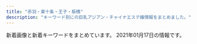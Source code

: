 ```yaml
---
title: "赤羽・東十条・王子・板橋"
description: "キーワード別にの巨乳アジアン・チャイナエステ嬢情報をまとめました。"
---
```


新着画像と新着キーワードをまとめています。
2021年01月17日の情報です。

<DmmAffiliateIns />
<KeywordTable
  shops={
    [
    {
        "img_links": [
            "http://lastpara.net/image/cast/cast_265_1_s.jpg",
            "http://lastpara.net/image/cast/cast_286_1_l.jpg",
            "http://lastpara.net/image/cast/cast_256_1_l.jpg",
            "http://lastpara.net/image/cast/cast_263_1_l.jpg",
            "http://lastpara.net/image/cast/cast_255_1_l.jpg",
            "http://lastpara.net/img/event/camp_top_02.jpg",
            "http://lastpara.net/image/cast/cast_262_1_l.jpg",
            "http://lastpara.net/image/cast/cast_261_1_l.jpg",
            "http://lastpara.net/img/recuit.png",
            "http://lastpara.net/image/cast/cast_259_1_s.jpg",
            "http://lastpara.net/image/cast/cast_259_1_l.jpg",
            "http://lastpara.net/image/cast/cast_256_1_s.jpg",
            "http://lastpara.net/image/cast/cast_286_1_s.jpg",
            "http://lastpara.net/image/cast/cast_263_1_s.jpg",
            "http://lastpara.net/img/news-ttl.jpg",
            "http://lastpara.net/image/cast/cast_265_1_l.jpg",
            "http://lastpara.net/image/cast/cast_287_1_s.jpg",
            "http://lastpara.net/image/cast/cast_287_1_l.jpg"
        ],
        "name": "Last Paradise \uff5e\u30e9\u30b9\u30c8\u30d1\u30e9\u30c0\u30a4\u30b9\uff5e",
        "station": "JR\u8d64\u7fbd\u99c5\u5357\u53e3",
        "url": "http://lastpara.net/",
        "keywords": {
            "90": 2,
            "85": 9,
            "86": 4,
            "84": 4
        }
    },
    {
        "url": "http://kissyourelax.xyz/",
        "station": "JR\u8d64\u7fbd\u99c5",
        "keywords": {},
        "img_links": [
            "http://kissyourelax.xyz/uploads/190514/1-1Z5140R044351.jpg",
            "http://kissyourelax.xyz/uploads/200929/1-200929125F62K.jpg",
            "http://kissyourelax.xyz/uploads/200929/1-200929125H1111.jpg",
            "http://kissyourelax.xyz/uploads/191129/1-191129154603T5.jpg",
            "http://kissyourelax.xyz/uploads/191213/1-19121315493M58.jpg",
            "http://kissyourelax.xyz/uploads/190426/1-1Z4261G221600.jpg",
            "http://kissyourelax.xyz/uploads/190422/1-1Z422143352a6.jpg",
            "http://kissyourelax.xyz/uploads/190426/1-1Z4261G229208.jpg",
            "http://kissyourelax.xyz/uploads/190802/1-1ZP20P91YN.jpg",
            "http://kissyourelax.xyz/uploads/200812/1-200Q212540D24.jpg",
            "http://kissyourelax.xyz/uploads/190712/1-1ZG2111F3448.jpg",
            "http://kissyourelax.xyz/uploads/190426/1-1Z4261G1591I.jpg",
            "http://kissyourelax.xyz/uploads/191213/1-1912131550052E.jpg",
            "http://kissyourelax.xyz/uploads/200812/1-200Q2125423452.jpg",
            "http://kissyourelax.xyz/img/s0.png",
            "http://kissyourelax.xyz/uploads/190514/1-1Z5140R02A31.jpg",
            "http://kissyourelax.xyz/uploads/190625/1-1Z625204313L6.jpg",
            "http://kissyourelax.xyz/uploads/190712/1-1ZG2111A3147.jpg",
            "http://kissyourelax.xyz/img/botton.jpg",
            "http://kissyourelax.xyz/uploads/190920/1-1Z9200Z645220.jpg",
            "http://kissyourelax.xyz/uploads/190625/1-1Z625203Q3N2.jpg",
            "http://kissyourelax.xyz/uploads/190802/1-1ZP20P930U4.jpg",
            "http://kissyourelax.xyz/uploads/190422/1-1Z42214343N22.jpg",
            "http://kissyourelax.xyz/uploads/190422/1-1Z422144244F3.jpg"
        ],
        "name": "Kiss you"
    },
    {
        "keywords": {
            "D": 2,
            "86": 2
        },
        "station": "JR\u6771\u5341\u6761\u99c5\u5317\u53e3",
        "name": "\u9999\u9999",
        "img_links": [
            "http://shanshan-esthe.com/img/sta0.jpg",
            "http://shanshan-esthe.com/img/no.png",
            "http://shanshan-esthe.com/img/sta14.jpg",
            "http://shanshan-esthe.com/img/st14.jpg",
            "http://shanshan-esthe.com/img/st16.jpg"
        ],
        "url": "http://shanshan-esthe.com/"
    },
    {
        "station": "JR\u5341\u6761\u99c5\u5357\u53e3",
        "url": "https://yumego.tyo.cm/",
        "img_links": [
            "https://yumego.tyo.cm/photos/sites/83/2020/12/2020120108205582.jpg",
            "https://yumego.tyo.cm/images/tit_twitter.png",
            "https://yumego.tyo.cm/images/tit_staff02.png",
            "https://yumego.tyo.cm/images/room2.jpg",
            "https://yumego.tyo.cm/photos/sites/83/2020/12/2020120610415359.jpg",
            "https://yumego.tyo.cm/images/room4.jpg",
            "https://yumego.tyo.cm/photos/sites/83/2020/12/2020120802122165.jpg",
            "https://yumego.tyo.cm/photos/sites/83/2020/12/2020120610415351.jpg",
            "https://yumego.tyo.cm/images/top.jpg",
            "https://yumego.tyo.cm/images/tit_therapist.png",
            "https://yumego.tyo.cm/photos/sites/83/2020/12/2020120610415197.jpg",
            "https://yumego.tyo.cm/photos/sites/83/2020/12/2020120802122351.jpg",
            "https://yumego.tyo.cm/images/sp_top.jpg",
            "https://yumego.tyo.cm/photos/sites/83/2020/12/2020120108205393.jpg",
            "https://yumego.tyo.cm/photos/sites/83/2020/12/2020120108205259.jpg",
            "https://yumego.tyo.cm/images/sp_tit_staff01.png",
            "https://yumego.tyo.cm/images/img_tel.png",
            "https://yumego.tyo.cm/images/sp_tit_twitter.png",
            "https://yumego.tyo.cm/images/sp_tit_staff02.png",
            "https://yumego.tyo.cm/images/sp_tit_therapist.png",
            "https://yumego.tyo.cm/photos/sites/83/2020/12/2020120610415227.jpg",
            "https://yumego.tyo.cm/images/tit_new.png",
            "https://yumego.tyo.cm/images/sp_tit_new.png",
            "https://yumego.tyo.cm/images/tit_staff01.png",
            "https://yumego.tyo.cm/images/room1.jpg",
            "https://yumego.tyo.cm/images/room3.jpg",
            "https://yumego.tyo.cm/images/maining.jpg"
        ],
        "keywords": {
            "D": 36,
            "86": 18,
            "85": 6,
            "88": 12
        },
        "name": "\u5922\u3054"
    },
    {
        "station": "JR\u738b\u5b50\u99c5\u4e2d\u592e\u53e3",
        "img_links": [
            "http://hatsukoi.ests.jp/photos/sites/14/2020/06/2020060307182168.jpg",
            "http://hatsukoi.ests.jp/images/nei_bj1.png",
            "http://hatsukoi.ests.jp/images/room3.jpg",
            "http://hatsukoi.ests.jp/images/end.png",
            "http://hatsukoi.ests.jp/photos/sites/14/2020/06/2020060307155229.jpg",
            "http://hatsukoi.ests.jp/images/mobile.jpg",
            "http://hatsukoi.ests.jp/images/a2.jpg",
            "http://hatsukoi.ests.jp/images/a3.jpg",
            "http://hatsukoi.ests.jp/images/news.png",
            "http://hatsukoi.ests.jp/images/room5.jpg",
            "http://hatsukoi.ests.jp/photos/sites/14/2020/06/2020060307164866.jpg",
            "http://hatsukoi.ests.jp/images/a1.jpg",
            "http://hatsukoi.ests.jp/images/room1.jpg",
            "http://hatsukoi.ests.jp/photos/sites/14/2020/06/2020060307150117.jpg",
            "http://hatsukoi.ests.jp/images/room4.jpg",
            "http://hatsukoi.ests.jp/images/room2.jpg",
            "http://hatsukoi.ests.jp/photos/sites/14/2020/06/2020060307094856.jpg",
            "http://hatsukoi.ests.jp/photos/sites/14/2020/06/2020060307190715.jpg",
            "http://hatsukoi.ests.jp/photos/sites/14/2020/06/2020060307090565.jpg",
            "http://hatsukoi.ests.jp/images/s_staff.png",
            "http://hatsukoi.ests.jp/photos/sites/14/2020/06/2020060307173696.jpg",
            "http://hatsukoi.ests.jp/images/s_link.png",
            "http://hatsukoi.ests.jp/photos/sites/14/2020/06/2020060307124296.jpg",
            "http://hatsukoi.ests.jp/images/top.png"
        ],
        "keywords": {
            "D": 7,
            "87": 5,
            "E": 2,
            "85": 2,
            "86": 2
        },
        "name": "\u521d\u604b",
        "url": "http://hatsukoi.ests.jp/"
    },
    {
        "url": "http://www.iyashinotabi.xyz/",
        "name": "\u6771\u6d0b\u30de\u30c3\u30b5\u30fc\u30b8\u96c5",
        "station": "\u84ee\u6839\u99c5\u6771\u53e3",
        "keywords": {},
        "img_links": [
            "http://www.iyashinotabi.xyz/images/nav/nav-job.jpg",
            "http://www.iyashinotabi.xyz/images/index-ie_23.jpg",
            "http://www.iyashinotabi.xyz/images/nav/nav-sys.jpg",
            "http://www.iyashinotabi.xyz/images/nav/nav-staff.jpg",
            "http://www.iyashinotabi.xyz/images/top/t5.jpg",
            "http://www.iyashinotabi.xyz/images/images/index-ie_11_04.jpg",
            "http://www.iyashinotabi.xyz/images/index-ie_22.jpg",
            "http://www.iyashinotabi.xyz/images/shop/01.jpg",
            "http://www.iyashinotabi.xyz/images/images/sys_06.jpg",
            "http://www.iyashinotabi.xyz/images/shop/03.jpg",
            "http://www.iyashinotabi.xyz/images/shop/02.jpg",
            "http://www.iyashinotabi.xyz/images/staff/aya.jpg",
            "http://www.iyashinotabi.xyz/images/index-ie_18.jpg",
            "http://www.iyashinotabi.xyz/images/index-ie_04.jpg",
            "http://www.iyashinotabi.xyz/images/top/t6.jpg",
            "http://www.iyashinotabi.xyz/images/staff/mika.jpg",
            "http://www.iyashinotabi.xyz/images/index-ie_10.jpg",
            "http://www.iyashinotabi.xyz/images/index-ie_20.jpg",
            "http://www.iyashinotabi.xyz/images/images/sys_05.jpg",
            "http://www.iyashinotabi.xyz/images/top/t1.jpg",
            "http://www.iyashinotabi.xyz/images/images/index-ie_11_01.jpg",
            "http://www.iyashinotabi.xyz/images/staff/yumi.jpg"
        ]
    },
    {
        "img_links": [
            "http://tenpo5.iest.info/images/info2.jpg",
            "http://tenpo5.iest.info/photos/sites/28/2020/08/2020082006012320.jpg",
            "http://tenpo5.iest.info/photos/sites/28/2020/08/2020082006010721.jpg",
            "http://tenpo5.iest.info/photos/sites/28/2020/10/2020101301474624.jpg",
            "http://tenpo5.iest.info/images/room3.jpg",
            "http://tenpo5.iest.info/images/room2.jpg",
            "http://tenpo5.iest.info/images/acc1.jpg",
            "http://tenpo5.iest.info/images/room4.jpg",
            "http://tenpo5.iest.info/images/acc5.jpg",
            "http://tenpo5.iest.info/photos/sites/28/2020/09/2020092801272363.jpg",
            "http://tenpo5.iest.info/images/s1.jpg",
            "http://tenpo5.iest.info/images/info.jpg",
            "http://tenpo5.iest.info/images/s_news.jpg",
            "http://tenpo5.iest.info/images/top.jpg",
            "http://tenpo5.iest.info/images/room7.jpg",
            "http://tenpo5.iest.info/images/s3.jpg",
            "http://tenpo5.iest.info/images/room1.jpg",
            "http://tenpo5.iest.info/images/acc2.jpg",
            "http://tenpo5.iest.info/images/acc3.jpg",
            "http://tenpo5.iest.info/images/mobile.jpg",
            "http://tenpo5.iest.info/images/acc4.jpg",
            "http://tenpo5.iest.info/photos/sites/28/2020/08/2020082006024737.jpg",
            "http://tenpo5.iest.info/images/room6.jpg",
            "http://tenpo5.iest.info/images/acc6.jpg",
            "http://tenpo5.iest.info/photos/sites/28/2020/08/2020082006021860.jpg"
        ],
        "name": "\u3084\u3059\u3089\u304e",
        "keywords": {
            "D": 35,
            "86": 14,
            "E": 7,
            "87": 14,
            "85": 7,
            "83": 7
        },
        "station": "JR\u738b\u5b50\u99c5\u5317\u53e3",
        "url": "http://tenpo5.iest.info/"
    },
    {
        "url": "https://higashijujo-mensesthe.com/",
        "station": "JR\u6771\u5341\u6761\u99c5\u5317\u53e3",
        "keywords": {},
        "img_links": [
            "https://higashijujo-mensesthe.com/room/esthe2.jpg",
            "https://higashijujo-mensesthe.com/room/room-l1.jpg",
            "https://higashijujo-mensesthe.com/button/home.png",
            "https://higashijujo-mensesthe.com/room/esthe1.jpg",
            "https://higashijujo-mensesthe.com/staff/rika-l1.jpg",
            "https://higashijujo-mensesthe.com/images/footer-l.png",
            "https://higashijujo-mensesthe.com/menu/info.png",
            "https://higashijujo-mensesthe.com/2019/08/10/kimi-s1.jpg",
            "https://higashijujo-mensesthe.com/room/esthe3.jpg",
            "https://higashijujo-mensesthe.com/staff/runa-l1.jpg",
            "https://higashijujo-mensesthe.com/staff/lime-l1.jpg",
            "https://higashijujo-mensesthe.com/images/clear.png",
            "https://higashijujo-mensesthe.com/images/header3.png",
            "https://higashijujo-mensesthe.com/staff/rika-s1.jpg",
            "https://higashijujo-mensesthe.com/room/room-l2.jpg",
            "https://higashijujo-mensesthe.com/images/camp.jpg",
            "https://higashijujo-mensesthe.com/icon/facebook.png",
            "https://higashijujo-mensesthe.com/menu/blog.png",
            "https://higashijujo-mensesthe.com/button/blog.png",
            "https://higashijujo-mensesthe.com/room/room-l4.jpg",
            "https://higashijujo-mensesthe.com/images/main-sp.jpg",
            "https://higashijujo-mensesthe.com/staff/kimi-l2.jpg",
            "https://higashijujo-mensesthe.com/images/qrcode.png",
            "https://higashijujo-mensesthe.com/menu/home.png",
            "https://higashijujo-mensesthe.com/icon/line.png",
            "https://higashijujo-mensesthe.com/2019/08/23/satomi-s1.jpg",
            "https://higashijujo-mensesthe.com/icon/twitter.png",
            "https://higashijujo-mensesthe.com/menu/gallery.png",
            "https://higashijujo-mensesthe.com/icon/yelp.png",
            "https://higashijujo-mensesthe.com/button/staff.png",
            "https://higashijujo-mensesthe.com/2019/08/22/runa-s1.jpg",
            "https://higashijujo-mensesthe.com/images/main1.jpg",
            "https://higashijujo-mensesthe.com/images/flower.png",
            "https://higashijujo-mensesthe.com/staff/satomi-l1.jpg",
            "https://higashijujo-mensesthe.com/staff/satomi-s1.jpg",
            "https://higashijujo-mensesthe.com/staff/kimi-s2.jpg",
            "https://higashijujo-mensesthe.com/staff/kimi-s1.jpg",
            "https://higashijujo-mensesthe.com/staff/kimi-l1.jpg",
            "https://higashijujo-mensesthe.com/room/room-l3.jpg",
            "https://higashijujo-mensesthe.com/staff/lime-s1.jpg",
            "https://higashijujo-mensesthe.com/2019/10/21/rika-s1.jpg",
            "https://higashijujo-mensesthe.com/menu/friend.png",
            "https://higashijujo-mensesthe.com/2020/02/29/lime-s1.jpg",
            "https://higashijujo-mensesthe.com/staff/runa-s1.jpg",
            "https://higashijujo-mensesthe.com/images/footer-r.png"
        ],
        "name": "Love Sea"
    },
    {
        "keywords": {
            "D": 63,
            "86": 18,
            "83": 9,
            "C": 9,
            "85": 45
        },
        "img_links": [
            "http://prince.tyo.cm/images/s_news.jpg",
            "http://prince.tyo.cm/photos/sites/76/2020/10/2020101906110117.jpg",
            "http://prince.tyo.cm/photos/sites/76/2020/10/2020101906110029.jpg",
            "http://prince.tyo.cm/images/s_info.jpg",
            "http://prince.tyo.cm/images/room2.jpg",
            "http://prince.tyo.cm/photos/sites/76/2021/01/2021010702590356.jpg",
            "http://prince.tyo.cm/photos/sites/76/2021/01/2021010702590285.jpg",
            "http://prince.tyo.cm/images/room1.jpg",
            "http://prince.tyo.cm/images/s_pick.jpg",
            "http://prince.tyo.cm/images/top.jpg",
            "http://prince.tyo.cm/images/mobile.jpg",
            "http://prince.tyo.cm/photos/sites/76/2021/01/2021010702590166.jpg",
            "http://prince.tyo.cm/images/room4.jpg",
            "http://prince.tyo.cm/images/room3.jpg",
            "http://prince.tyo.cm/images/s_cautions.jpg",
            "http://prince.tyo.cm/images/info.jpg",
            "http://prince.tyo.cm/photos/sites/76/2020/10/2020101906110056.jpg",
            "http://prince.tyo.cm/photos/sites/76/2020/10/2020101906110145.jpg",
            "http://prince.tyo.cm/images/s_staff.jpg",
            "http://prince.tyo.cm/photos/sites/76/2021/01/2021010702590295.jpg"
        ],
        "name": "\u30d7\u30ea\u30f3\u30b9",
        "station": "JR\u738b\u5b50\u99c5\u5317\u53e3",
        "url": "http://prince.tyo.cm/"
    },
    {
        "name": "FLOWER",
        "station": "JR\u8d64\u7fbd\u99c5\u5357\u6539\u672d\u53e3(\u6771)",
        "url": "http://esthe-japan.work/flower/",
        "keywords": {
            "88": 3,
            "\u30bb\u30af\u30b7\u30fc": 6,
            "98": 1,
            "89": 3,
            "87": 3
        },
        "img_links": [
            "http://esthe-japan.work/flower/upload/202004/1588153474.png"
        ]
    },
    {
        "station": "\u8d64\u7fbd\u5ca9\u6df5\u99c52\u756a\u51fa\u53e3",
        "url": "http://www.goodtime.iesjp.com/",
        "name": "GOOD TIME",
        "img_links": [
            "http://www.goodtime.iesjp.com/images/m-top02.jpg",
            "http://www.goodtime.iesjp.com/images/m-right.jpg",
            "http://www.goodtime.iesjp.com/files/002.jpg",
            "http://www.goodtime.iesjp.com/files/004.jpg",
            "http://www.goodtime.iesjp.com/images/top-left01.jpg",
            "http://www.goodtime.iesjp.com/images/m-top-right02.jpg",
            "http://www.goodtime.iesjp.com/images/m-top03.jpg",
            "http://www.goodtime.iesjp.com/images/call.png",
            "http://www.goodtime.iesjp.com/images/m-head.jpg",
            "http://www.goodtime.iesjp.com/images/m-yejiao.jpg",
            "http://www.goodtime.iesjp.com/images/m-top-right04.jpg",
            "http://www.goodtime.iesjp.com/files/003.jpg",
            "http://www.goodtime.iesjp.com/images/m-top-right03.jpg",
            "http://www.goodtime.iesjp.com/images/m-top-right01.jpg",
            "http://www.goodtime.iesjp.com/images/m-left.jpg"
        ],
        "keywords": {
            "D": 6,
            "87": 6
        }
    },
    {
        "name": "Cocosia \uff5e\u30b3\u30b3\u30b7\u30a2\uff5e",
        "keywords": {
            "87": 6,
            "D": 10,
            "85": 2,
            "C": 15,
            "86": 8,
            "E": 6
        },
        "station": "JR\u8d64\u7fbd\u99c5\u897f\u53e3",
        "img_links": [
            "http://www.cocosia.work/img/int2.jpg",
            "http://www.cocosia.work/staff/mao1.jpg",
            "http://www.cocosia.work/img/int1.jpg",
            "http://www.cocosia.work/img/int3.jpg",
            "http://www.cocosia.work/img/i_tel.png",
            "http://www.cocosia.work/img/concept_sp.jpg",
            "http://www.cocosia.work/img/bn_howto_sp.jpg",
            "http://www.cocosia.work/staff/rea1.jpg",
            "http://www.cocosia.work/staff/rea.jpg",
            "http://www.cocosia.work/img/concept.jpg",
            "http://www.cocosia.work/staff/riya.jpg",
            "http://www.cocosia.work/img/bn_contact_sp.jpg",
            "http://www.cocosia.work/img/bn_contact.jpg",
            "http://www.cocosia.work/staff/mika.jpg",
            "http://www.cocosia.work/img/int3_sp.jpg",
            "http://www.cocosia.work/staff/mika1.jpg",
            "http://www.cocosia.work/staff/yuyu.jpg",
            "http://www.cocosia.work/staff/hina.jpg",
            "http://www.cocosia.work/img/int2_sp.jpg",
            "http://www.cocosia.work/staff/riya1.jpg",
            "http://www.cocosia.work/staff/yuyu1.jpg",
            "http://www.cocosia.work/img/int1_sp.jpg",
            "http://www.cocosia.work/staff/hina1.jpg",
            "http://www.cocosia.work/img/bn_howto.jpg",
            "http://www.cocosia.work/img/header_info.png",
            "http://www.cocosia.work/staff/mao.jpg"
        ],
        "url": "http://www.cocosia.work/"
    },
    {
        "url": "http://ka-en.work/",
        "station": "JR\u8d64\u7fbd\u99c5\u6771\u53e3",
        "name": "\u83ef\u8276",
        "img_links": [
            "http://ka-en.work/img/fla-3.jpg",
            "http://ka-en.work/sp/img/t-s.jpg",
            "http://ka-en.work/sp/img/st3.jpg",
            "http://ka-en.work/img/s7.jpg",
            "http://ka-en.work/sp/img/acc3.jpg",
            "http://ka-en.work/sp/img/acc5.jpg",
            "http://ka-en.work/sp/img/pc.jpg",
            "http://ka-en.work/sp/img/info.jpg",
            "http://ka-en.work/sp/img/pic.jpg",
            "http://ka-en.work/img/botton6.jpg",
            "http://ka-en.work/sp/img/acc2.jpg",
            "http://ka-en.work/img/head.jpg",
            "http://ka-en.work/img/botton.jpg",
            "http://ka-en.work/sp/img/st7.jpg",
            "http://ka-en.work/img/fla-1.jpg",
            "http://ka-en.work/img/st3.jpg",
            "http://ka-en.work/img/acc2.jpg",
            "http://ka-en.work/sp/img/p-10.jpg",
            "http://ka-en.work/img/s6.jpg",
            "http://ka-en.work/img/st2.jpg",
            "http://ka-en.work/img/botton3.jpg",
            "http://ka-en.work/sp/img/cam.jpg",
            "http://ka-en.work/sp/img/st6.jpg",
            "http://ka-en.work/img/st7.jpg",
            "http://ka-en.work/sp/img/t-a.jpg",
            "http://ka-en.work/img/mo.png",
            "http://ka-en.work/sp/img/tit.jpg",
            "http://ka-en.work/img/st10.jpg",
            "http://ka-en.work/img/s9.jpg",
            "http://ka-en.work/img/foot.jpg",
            "http://ka-en.work/img/st8.jpg",
            "http://ka-en.work/img/acc1.jpg",
            "http://ka-en.work/img/botton2.jpg",
            "http://ka-en.work/img/botton5.jpg",
            "http://ka-en.work/sp/img/st4.jpg",
            "http://ka-en.work/sp/img/p-6.jpg",
            "http://ka-en.work/sp/img/kanban.jpg",
            "http://ka-en.work/img/s10.jpg",
            "http://ka-en.work/img/st9.jpg",
            "http://ka-en.work/img/s2.jpg",
            "http://ka-en.work/sp/img/acc4.jpg",
            "http://ka-en.work/sp/img/t-o.jpg",
            "http://ka-en.work/sp/img/p-9.jpg",
            "http://ka-en.work/img/acc5.jpg",
            "http://ka-en.work/sp/img/t-r.jpg",
            "http://ka-en.work/img/st4.jpg",
            "http://ka-en.work/img/acc4.jpg",
            "http://ka-en.work/sp/img/add.jpg",
            "http://ka-en.work/sp/img/botton.jpg",
            "http://ka-en.work/sp/img/t-t.jpg",
            "http://ka-en.work/img/fla-2.jpg",
            "http://ka-en.work/sp/img/acc1.jpg",
            "http://ka-en.work/sp/img/st2.jpg",
            "http://ka-en.work/sp/img/tel.jpg",
            "http://ka-en.work/img/st1.jpg",
            "http://ka-en.work/img/st6.jpg",
            "http://ka-en.work/sp/img/st9.jpg",
            "http://ka-en.work/img/botton4.jpg",
            "http://ka-en.work/sp/img/st10.jpg",
            "http://ka-en.work/img/s3.jpg",
            "http://ka-en.work/sp/img/time.jpg",
            "http://ka-en.work/img/acc3.jpg",
            "http://ka-en.work/img/kanban.jpg",
            "http://ka-en.work/img/s4.jpg",
            "http://ka-en.work/sp/img/st8.jpg",
            "http://ka-en.work/sp/img/sys.jpg",
            "http://ka-en.work/sp/img/st1.jpg"
        ],
        "keywords": {
            "C": 17,
            "87": 1,
            "D": 5,
            "86": 2,
            "84": 1,
            "85": 12,
            "E": 3,
            "88": 2
        }
    },
    {
        "url": "http://www.roserelaxation.info/",
        "img_links": [
            "http://www.roserelaxation.info/upload/images/20171206_132823.jpg",
            "http://www.roserelaxation.info/upload/202007/1594636246.jpg",
            "http://www.roserelaxation.info/upload/images/20170706_091357.jpg",
            "http://www.roserelaxation.info/upload/201807/thumb/1531195547.jpg",
            "http://www.roserelaxation.info/upload/images/20171214_032900.jpg",
            "http://www.roserelaxation.info/upload/201808/thumb_dis/1535596152.jpg",
            "http://www.roserelaxation.info/upload/201807/1531195547.jpg",
            "http://www.roserelaxation.info/upload/201707/1499300573.jpg",
            "http://www.roserelaxation.info/upload/201807/1531197286.jpg",
            "http://www.roserelaxation.info/upload/201708/1502280972.jpg",
            "http://www.roserelaxation.info/upload/images/20171206_132851.jpg",
            "http://www.roserelaxation.info/upload/images/20171206_133002.jpg",
            "http://www.roserelaxation.info/upload/201712/thumb/1512155748.jpg",
            "http://www.roserelaxation.info/upload/201712/1512155748.jpg",
            "http://www.roserelaxation.info/upload/201807/thumb_dis/1531197286.jpg",
            "http://www.roserelaxation.info/upload/202007/thumb_dis/1594636684.jpg",
            "http://www.roserelaxation.info/upload/202007/thumb/1594636355.jpg",
            "http://www.roserelaxation.info/upload/201708/thumb_dis/1502280972.jpg",
            "http://www.roserelaxation.info/upload/202007/1594636355.jpg",
            "http://www.roserelaxation.info/upload/201807/thumb_dis/1531195547.jpg",
            "http://www.roserelaxation.info/upload/201801/thumb_dis/1517150493.jpg",
            "http://www.roserelaxation.info/upload/201712/thumb_dis/1512155748.jpg",
            "http://www.roserelaxation.info/upload/202007/thumb/1594636684.jpg",
            "http://www.roserelaxation.info/upload/201807/1531195952.jpg",
            "http://www.roserelaxation.info/upload/202007/1594636684.jpg",
            "http://www.roserelaxation.info/upload/202008/1598846272.jpg",
            "http://www.roserelaxation.info/upload/202007/thumb_dis/1594636246.jpg",
            "http://www.roserelaxation.info/upload/202007/thumb/1594636246.jpg",
            "http://www.roserelaxation.info/upload/201801/thumb/1517150493.jpg",
            "http://www.roserelaxation.info/upload/201807/thumb/1531195952.jpg",
            "http://www.roserelaxation.info/upload/images/20171206_132919.jpg",
            "http://www.roserelaxation.info/upload/images/20170613_104732.jpg",
            "http://www.roserelaxation.info/upload/202007/thumb_dis/1594636322.jpg",
            "http://www.roserelaxation.info/upload/201801/1517150493.jpg",
            "http://www.roserelaxation.info/upload/201807/thumb_dis/1531195952.jpg",
            "http://www.roserelaxation.info/upload/images/20170525_102731.jpg",
            "http://www.roserelaxation.info/upload/202007/thumb_dis/1594636355.jpg"
        ],
        "keywords": {},
        "station": "JR\u8d64\u7fbd\u99c5\u5357\u53e3",
        "name": "Only one \uff5e\u30aa\u30f3\u30ea\u30fc\u30ef\u30f3\uff5e"
    },
    {
        "station": "JR\u8d64\u7fbd\u99c5\u6771\u53e3",
        "img_links": [
            "http://angel-aroma.net/img/m1.jpg",
            "http://angel-aroma.net/img/top.jpg",
            "http://angel-aroma.net/img/m30.jpg",
            "http://angel-aroma.net/img/sta5.jpg",
            "http://angel-aroma.net/img/qr.jpg",
            "http://angel-aroma.net/img/m10.jpg",
            "http://angel-aroma.net/img/sta2.jpg",
            "http://angel-aroma.net/img/no.png",
            "http://angel-aroma.net/img/m5.jpg",
            "http://angel-aroma.net/img/m20.jpg",
            "http://angel-aroma.net/img/stafft.jpg",
            "http://angel-aroma.net/img/sta6.jpg",
            "http://angel-aroma.net/img/sta3.jpg",
            "http://angel-aroma.net/img/m6.jpg",
            "http://angel-aroma.net/img/m3.jpg",
            "http://angel-aroma.net/img/sta1.jpg",
            "http://angel-aroma.net/img/m2.jpg",
            "http://angel-aroma.net/img/m4.jpg"
        ],
        "keywords": {
            "87": 2,
            "86": 4,
            "84": 2,
            "82": 2
        },
        "url": "http://angel-aroma.net/",
        "name": "\u30c0\u30fc\u30ea\u30f3"
    },
    {
        "station": "JR\u8d64\u7fbd\u99c5\u5357\u53e3",
        "name": "Flower",
        "keywords": {},
        "url": "http://flower.este88.com/",
        "img_links": [
            "http://flower.este88.com/gals/erika1.jpg",
            "http://flower.este88.com/i/images/access7.jpg",
            "http://flower.este88.com/gals/haruka1.jpg",
            "http://flower.este88.com/images/m01.jpg",
            "http://flower.este88.com/images/img1.jpg",
            "http://flower.este88.com/i/images/access5.jpg",
            "http://flower.este88.com/gals/moe1.jpg",
            "http://flower.este88.com/i/images/access2.jpg",
            "http://flower.este88.com/gals/riri1.jpg",
            "http://flower.este88.com/gals/emi1.jpg",
            "http://flower.este88.com/images/m03.jpg",
            "http://flower.este88.com/images/m05.jpg",
            "http://flower.este88.com/images/dot.png",
            "http://flower.este88.com/i/images/access3.jpg",
            "http://flower.este88.com/images/m04.jpg",
            "http://flower.este88.com/images/m02.jpg",
            "http://flower.este88.com/images/kp01.jpg",
            "http://flower.este88.com/i/images/access4.jpg",
            "http://flower.este88.com/gals/yuuna1.jpg",
            "http://flower.este88.com/i/images/access6.jpg",
            "http://flower.este88.com/i/images/access1.jpg"
        ]
    },
    {
        "name": "\u30a2\u30a4\u30ea\u30b9",
        "station": "JR\u8d64\u7fbd\u99c5\u6771\u53e3",
        "url": "http://www.e-baby.work/",
        "img_links": [
            "http://www.e-baby.work/staff/haru1.jpg",
            "http://www.e-baby.work/staff/yuka1.jpg",
            "http://www.e-baby.work/staff/karenc.jpg",
            "http://www.e-baby.work/img/all/icon2.png",
            "http://www.e-baby.work/staff/maya1.jpg",
            "http://www.e-baby.work/img/all/loader.png",
            "http://www.e-baby.work/staff/rina1.jpg",
            "http://www.e-baby.work/staff/karen1.jpg"
        ],
        "keywords": {
            "84": 1,
            "D": 2,
            "85": 1,
            "86": 1,
            "C": 1,
            "E": 2,
            "89": 1,
            "87": 1
        }
    },
    {
        "keywords": {
            "D": 4,
            "87": 3,
            "86": 1
        },
        "name": "Darling \uff5e\u30c0\u30fc\u30ea\u30f3\uff5e",
        "station": "JR\u8d64\u7fbd\u99c5\u5357\u53e3",
        "img_links": [
            "http://www.darling.esjp.info/img/nav-004.png",
            "http://www.darling.esjp.info/img/tel.png",
            "http://www.darling.esjp.info/img/nav-006.png",
            "http://www.darling.esjp.info/files/003.jpg",
            "http://www.darling.esjp.info/img/top01.png",
            "http://www.darling.esjp.info/files/007.jpg",
            "http://www.darling.esjp.info/img/nav-002.png",
            "http://www.darling.esjp.info/files/002.jpg",
            "http://www.darling.esjp.info/img/stb.jpg",
            "http://www.darling.esjp.info/files/001.jpg",
            "http://www.darling.esjp.info/img/nav-005.png",
            "http://www.darling.esjp.info/img/nav-003.png",
            "http://www.darling.esjp.info/img/nav-001.png",
            "http://www.darling.esjp.info/img/stt.jpg"
        ],
        "url": "http://www.darling.esjp.info/"
    },
    {
        "url": "http://oji.pink/",
        "name": "\u7f8e\u5065",
        "keywords": {
            "C": 15
        },
        "img_links": [
            "http://oji.pink/images/zi_link.png",
            "http://oji.pink/images/g2.jpg",
            "http://oji.pink/images/g0.jpg",
            "http://oji.pink/images/aki.jpg",
            "http://oji.pink/images/g7.jpg",
            "http://oji.pink/images/yuki.jpg",
            "http://oji.pink/images/r3.jpg",
            "http://oji.pink/images/r4.jpg",
            "http://oji.pink/images/1.png",
            "http://oji.pink/images/mobile.jpg",
            "http://oji.pink/images/top.jpg",
            "http://oji.pink/images/zi_staff.png",
            "http://oji.pink/images/g5.jpg",
            "http://oji.pink/images/r2.jpg",
            "http://oji.pink/images/r1.jpg",
            "http://oji.pink/images/new1.jpg",
            "http://oji.pink/images/g1.jpg",
            "http://oji.pink/images/3.png"
        ],
        "station": "JR\u738b\u5b50\u99c5\u5317\u53e3"
    },
    {
        "station": "JR\u738b\u5b50\u99c5\u5317\u53e3",
        "img_links": [
            "http://www.crossu.xyz/uploads/180621/1-1P621101232H4.jpg",
            "http://www.crossu.xyz/uploads/200528/1-20052Q52142229.jpg",
            "http://www.crossu.xyz/templets/default/picture/head.jpg",
            "http://www.crossu.xyz/uploads/allimg/180620/1-1P6201013133b.jpg",
            "http://www.crossu.xyz/templets/default/picture/rec1.png",
            "http://www.crossu.xyz/uploads/181211/1-1Q2111433162D.jpg",
            "http://www.crossu.xyz/uploads/191119/1-19111915043V27.jpg",
            "http://www.crossu.xyz/templets/default/picture/staff_t.jpg",
            "http://www.crossu.xyz/uploads/180620/1-1P62010193X63.jpg",
            "http://www.crossu.xyz/uploads/190924/1-1Z9241056212J.jpg",
            "http://www.crossu.xyz/uploads/180620/1-1P62010154K00.png",
            "http://www.crossu.xyz/templets/default/picture/interior_t.jpg",
            "http://www.crossu.xyz/templets/default/picture/news.jpg",
            "http://www.crossu.xyz/uploads/191129/1-19112914393CK.jpg"
        ],
        "url": "http://www.crossu.xyz/",
        "name": "\u685c\u306e\u604b",
        "keywords": {
            "\u30bb\u30af\u30b7\u30fc": 5
        }
    }
]
}
/>
<DmmAffiliateScript />
